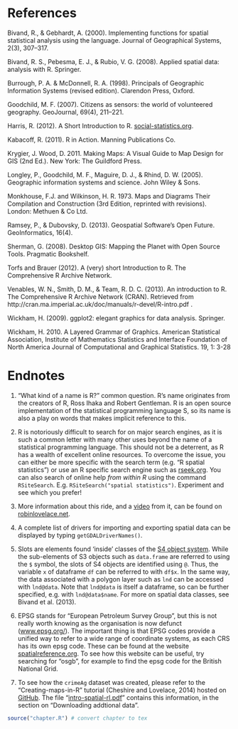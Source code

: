 
References
==========

Bivand, R., & Gebhardt, A. (2000). Implementing functions for spatial
statistical analysis using the language. Journal of Geographical
Systems, 2(3), 307–317.

Bivand, R. S., Pebesma, E. J., & Rubio, V. G. (2008). Applied spatial
data: analysis with R. Springer.

Burrough, P. A. & McDonnell, R. A. (1998). Principals of Geographic
Information Systems (revised edition). Clarendon Press, Oxford.

Goodchild, M. F. (2007). Citizens as sensors: the world of volunteered
geography. GeoJournal, 69(4), 211–221.

Harris, R. (2012). A Short Introduction to R.
[social-statistics.org](http://www.social-statistics.org/).

Kabacoff, R. (2011). R in Action. Manning Publications Co.

Krygier, J. Wood, D. 2011. Making Maps: A Visual Guide to Map Design for
GIS (2nd Ed.). New York: The Guildford Press.

Longley, P., Goodchild, M. F., Maguire, D. J., & Rhind, D. W. (2005).
Geographic information systems and science. John Wiley & Sons.

Monkhouse, F.J. and Wilkinson, H. R. 1973. Maps and Diagrams Their Compilation and Construction (3rd Edition, reprinted with revisions). London: Methuen & Co Ltd. 

Ramsey, P., & Dubovsky, D. (2013). Geospatial Software's Open Future.
GeoInformatics, 16(4).

Sherman, G. (2008). Desktop GIS: Mapping the Planet with Open Source
Tools. Pragmatic Bookshelf.

Torfs and Brauer (2012). A (very) short Introduction to R. The
Comprehensive R Archive Network.

Venables, W. N., Smith, D. M., & Team, R. D. C. (2013). An introduction
to R. The Comprehensive R Archive Network (CRAN). Retrieved from
http://cran.ma.imperial.ac.uk/doc/manuals/r-devel/R-intro.pdf .

Wickham, H. (2009). ggplot2: elegant graphics for data analysis.
Springer.

Wickham, H. 2010. A Layered Grammar of Graphics. American Statistical Association, Institute of Mathematics Statistics and Interface Foundation of North America Journal of Computational and Graphical Statistics. 19, 1: 3-28

Endnotes
=======

1. "What kind of a name is R?" common question. R's
    name originates from the creators of R, Ross Ihaka and Robert
    Gentleman. R is an open source implementation of the statistical
    programming language S, so its name is also a play on words that
    makes implicit reference to this.

2. R is notoriously difficult to search for on major search engines, as
    it is such a common letter with many other uses beyond the name of a
    statistical programming language. This should not be a deterrent, as
    R has a wealth of excellent online resources. To overcome the issue,
    you can either be more specific with the search term (e.g. "R
    spatial statistics") or use an R specific search engine such as
    [rseek.org](http://www.rseek.org/). You can also search of online
    help *from within R* using the command `RSiteSearch`. E.g.
    `RSiteSearch("spatial statistics")`. Experiment and see which you
    prefer!
    
3. More information about this ride, and a
    [video](http://www.youtube.com/watch?v=6a8QLiC4LV8&feature=share)
    from it, can be found on
    [robinlovelace.net](http://robinlovelace.net/ecotech/2013/10/13/bicycle-trailer-move.html).
    
4. A complete list of drivers for importing and exporting spatial data can 
    be displayed by typing `getGDALDriverNames()`.
    
5. Slots are elements found 'inside' classes of the 
    [S4 object system](http://adv-r.had.co.nz/S4.html). 
    While the sub-elements of S3 objects such as `data.frame` are referred to 
    using the `$` symbol, the slots of S4 objects are identified using `@`.
    Thus, the variable `x` of dataframe `df` can be referred to with `df$x`.
    In the same way, the data associated with a polygon layer such as `lnd` can 
    be accessed with `lnd@data`. Note that `lnd@data` is itself a dataframe, 
    so can be further specified, e.g. with `lnd@data$name`. For more on spatial 
    data classes, see Bivand et al. (2013).
    
6. EPSG stands for "European Petroleum Survey Group", but this is not really worth 
    knowing as the organisation is now defunct ([www.epsg.org/](http://www.epsg.org/)).
    The important thing is that EPSG codes provide a unified way to refer to a 
    wide range of coordinate systems, as each CRS has its own epsg code. 
    These can be found at the website [spatialreference.org](http://spatialreference.org/).
    To see how this website can be useful, try searching for "osgb", for example to 
    find the epsg code for the British National Grid.
    
7. To see how the `crimeAg` dataset was created, please refer to the 
    "Creating-maps-in-R" tutorial (Cheshire and Lovelace, 2014) hosted 
    on [GitHub](https://github.com/Robinlovelace/Creating-maps-in-R). 
    The file 
    "[intro-spatial-rl.pdf](https://github.com/Robinlovelace/Creating-maps-in-R/blob/master/intro-spatial-rl.pdf)" 
    contains this information, 
    in the section on "Downloading addtional data". 
    
```r
source("chapter.R") # convert chapter to tex
```
